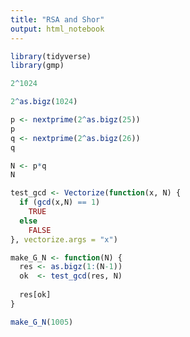 ```yaml
---
title: "RSA and Shor"
output: html_notebook
---
```



```r
library(tidyverse)
library(gmp)
```

```r
2^1024
```

```r
2^as.bigz(1024)
```

```r
p <- nextprime(2^as.bigz(25))
p
q <- nextprime(2^as.bigz(26))
q
```


```r
N <- p*q
N
```



```r
test_gcd <- Vectorize(function(x, N) {
  if (gcd(x,N) == 1)
    TRUE
  else
    FALSE
}, vectorize.args = "x")
```



```r
make_G_N <- function(N) {
  res <- as.bigz(1:(N-1))
  ok  <- test_gcd(res, N)
  
  res[ok]
}
```



```r
make_G_N(1005)
```



